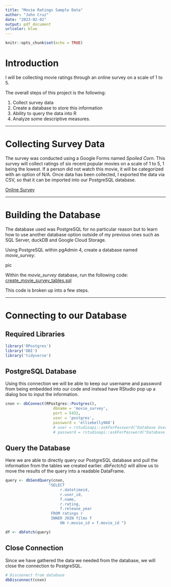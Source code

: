 ```yaml
---
title: "Movie Ratings Sample Data"
author: "John Cruz"
date: "2023-02-02"
output: pdf_document
urlcolor: blue
---
```


```r
knitr::opts_chunk$set(echo = TRUE)
```

# Introduction

I will be collecting movie ratings through an online survey on a scale of 1 to 5. 

The overall steps of this project is the following:

1. Collect survey data
2. Create a database to store this information
3. Ability to query the data into R
4. Analyze some descriptive measures.

---

# Collecting Survey Data

The survey was conducted using a Google Forms named *Spoiled Corn*. This survey will collect ratings of six recent popular movies on a scale of 1 to 5, 1 being the lowest. If a person did not watch this movie, it will be categorized with an option of N/A. Once data has been collected, I exported the data via CSV, so that it can be imported into our PostgreSQL database. 

[Online Survey](https://forms.gle/Jf8fvruorDacr69j9)

---

# Building the Database

The database used was PostgreSQL for no particular reason but to learn how to use another database option outside of my previous ones such as SQL Server, duckDB and Google Cloud Storage.

Using PostgreSQL within pgAdmin 4, create a database named *movie_survey*.

pic

Within the *movie_survey* database, run the following code:
[create_movie_survey_tables.sql](https://raw.githubusercontent.com/hellojohncruz/movie_surveys/main/create_movie_survey_tables.sql)
  
This code is broken up into a few steps. 

---

# Connecting to our Database

## Required Libraries

```r
library('RPostgres')
library('DBI')
library('tidyverse')
```

## PostgreSQL Database

Using this connection we will be able to keep our username and password from being embedded into our code and instead have RStudio pop up a dialog box to input the information. 

```r
cnxn <- dbConnect(RPostgres::Postgres(),
                     dbname = 'movie_survey',
                     port = 5432,
                     user = 'postgres',
                     password = 'elliebelly968')
                     # user = rstudioapi::askForPassword("Database Username"),
                     # password = rstudioapi::askForPassword("Database Password"))
```

## Query the Database

Here we are able to directly query our PostgreSQL database and pull the information from the tables we created earlier. *dbFectch()* will allow us to move the results of the query into a readable DataFrame.

```r
query <- dbSendQuery(cnxn, 
                   "SELECT
                    	r.datetimeid,
                    	r.user_id,
                    	f.name,
                    	r.rating,
                    	f.release_year
                    FROM ratings r
                    INNER JOIN films f
                    	ON r.movie_id = f.movie_id ")

df <- dbFetch(query)
```

## Close Connection

Since we have gathered the data we needed from the database, we will close the connection to PostgreSQL.

```r
# Disconnect from database
dbDisconnect(cnxn)
```

